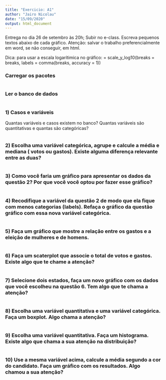 ```yaml
---
title: "Exercicio: A1"
author: "Jairo Nicolau"
date: "15/09/2020"
output: html_document
---
```


Entrega no dia 26 de setembro às 20h; Subir no e-class.
Escreva pequenos textos abaixo de cada gráfico. 
Atenção: salvar o trabalho preferencialmente em  word, se não conseguir, em html.

Dica: para usar a escala logarítimica  no gráfico: 
= scale_y_log10(breaks = breaks, labels = comma(breaks, accuracy =  1)) 
 

### Carregar os pacotes

```r

```

### Ler o banco de dados

```r

```


### 1) Casos e variáveis

Quantas variáveis e casos existem no banco? Quantas variáveis  são quantitativas e quantas são  categóricas?


```r

```



### 2) Escolha uma variável categórica, agrupe e calcule a média e mediana ( votos ou gastos). Existe alguma diferença relevante entre as duas?

```r

```



### 3) Como você faria um gráfico para apresentar os dados da questão 2? Por que você você optou por fazer esse gráfico?

```r

```


### 4) Recodifique a variável da questão 2 de modo que ela fique com menos categorias (labels). Refaça o gráfico da questão gráfico com essa nova variável categórica.  

```r

```

### 5) Faça um gráfico que mostre a relação entre os gastos e a eleição de mulheres e de homens.

```r

```

### 6) Faça um scaterplot que associe o total de votos e gastos. Existe algo que te chame a atenção?

```r

```


### 7) Selecione dois estados, faça um novo gráfico com os dados que você escolheu na questão 6. Tem algo que te chama a atenção?

```r

```

### 8) Escolha uma variável quantitativa e uma variável categórica. Faça um boxplot. Algo chama a atenção?

```r

```

### 9) Escolha uma variável quantitativa. Faça um histograma. Existe algo que chama a sua atenção na distribuição?

```r

```

### 10) Use a mesma variável acima, calcule a média segundo a cor do candidato. Faça um gráfico com os resultados. Algo chamou a sua atenção?

```r

```





